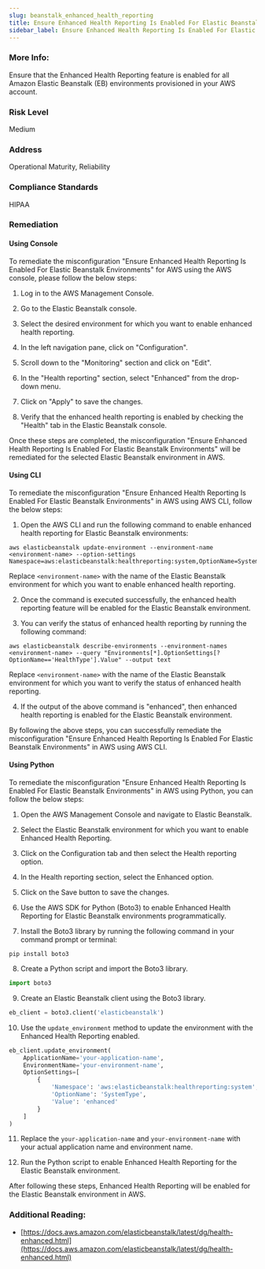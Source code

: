 ```yaml
---
slug: beanstalk_enhanced_health_reporting
title: Ensure Enhanced Health Reporting Is Enabled For Elastic Beanstalk Environments
sidebar_label: Ensure Enhanced Health Reporting Is Enabled For Elastic Beanstalk Environments
---
```


### More Info:

Ensure that the Enhanced Health Reporting feature is enabled for all Amazon Elastic Beanstalk (EB) environments provisioned in your AWS account.

### Risk Level

Medium

### Address

Operational Maturity, Reliability

### Compliance Standards

HIPAA

### Remediation

#### Using Console

To remediate the misconfiguration "Ensure Enhanced Health Reporting Is Enabled For Elastic Beanstalk Environments" for AWS using the AWS console, please follow the below steps:

1. Log in to the AWS Management Console.

2. Go to the Elastic Beanstalk console.

3. Select the desired environment for which you want to enable enhanced health reporting.

4. In the left navigation pane, click on "Configuration".

5. Scroll down to the "Monitoring" section and click on "Edit".

6. In the "Health reporting" section, select "Enhanced" from the drop-down menu.

7. Click on "Apply" to save the changes.

8. Verify that the enhanced health reporting is enabled by checking the "Health" tab in the Elastic Beanstalk console.

Once these steps are completed, the misconfiguration "Ensure Enhanced Health Reporting Is Enabled For Elastic Beanstalk Environments" will be remediated for the selected Elastic Beanstalk environment in AWS.

#### Using CLI

To remediate the misconfiguration "Ensure Enhanced Health Reporting Is Enabled For Elastic Beanstalk Environments" in AWS using AWS CLI, follow the below steps:

1. Open the AWS CLI and run the following command to enable enhanced health reporting for Elastic Beanstalk environments:

```
aws elasticbeanstalk update-environment --environment-name <environment-name> --option-settings Namespace=aws:elasticbeanstalk:healthreporting:system,OptionName=SystemType,Value=enhanced
```

Replace `<environment-name>` with the name of the Elastic Beanstalk environment for which you want to enable enhanced health reporting.

2. Once the command is executed successfully, the enhanced health reporting feature will be enabled for the Elastic Beanstalk environment.

3. You can verify the status of enhanced health reporting by running the following command:

```
aws elasticbeanstalk describe-environments --environment-names <environment-name> --query "Environments[*].OptionSettings[?OptionName=='HealthType'].Value" --output text
```

Replace `<environment-name>` with the name of the Elastic Beanstalk environment for which you want to verify the status of enhanced health reporting.

4. If the output of the above command is "enhanced", then enhanced health reporting is enabled for the Elastic Beanstalk environment.

By following the above steps, you can successfully remediate the misconfiguration "Ensure Enhanced Health Reporting Is Enabled For Elastic Beanstalk Environments" in AWS using AWS CLI.

#### Using Python

To remediate the misconfiguration "Ensure Enhanced Health Reporting Is Enabled For Elastic Beanstalk Environments" in AWS using Python, you can follow the below steps:

1. Open the AWS Management Console and navigate to Elastic Beanstalk.

2. Select the Elastic Beanstalk environment for which you want to enable Enhanced Health Reporting.

3. Click on the Configuration tab and then select the Health reporting option.

4. In the Health reporting section, select the Enhanced option.

5. Click on the Save button to save the changes.

6. Use the AWS SDK for Python (Boto3) to enable Enhanced Health Reporting for Elastic Beanstalk environments programmatically.

7. Install the Boto3 library by running the following command in your command prompt or terminal:

```
pip install boto3
```

8. Create a Python script and import the Boto3 library.

```python
import boto3
```

9. Create an Elastic Beanstalk client using the Boto3 library.

```python
eb_client = boto3.client('elasticbeanstalk')
```

10. Use the `update_environment` method to update the environment with the Enhanced Health Reporting enabled.

```python
eb_client.update_environment(
    ApplicationName='your-application-name',
    EnvironmentName='your-environment-name',
    OptionSettings=[
        {
            'Namespace': 'aws:elasticbeanstalk:healthreporting:system',
            'OptionName': 'SystemType',
            'Value': 'enhanced'
        }
    ]
)
```

11. Replace the `your-application-name` and `your-environment-name` with your actual application name and environment name.

12. Run the Python script to enable Enhanced Health Reporting for the Elastic Beanstalk environment.

After following these steps, Enhanced Health Reporting will be enabled for the Elastic Beanstalk environment in AWS.

### Additional Reading:

- [https://docs.aws.amazon.com/elasticbeanstalk/latest/dg/health-enhanced.html](https://docs.aws.amazon.com/elasticbeanstalk/latest/dg/health-enhanced.html) 

